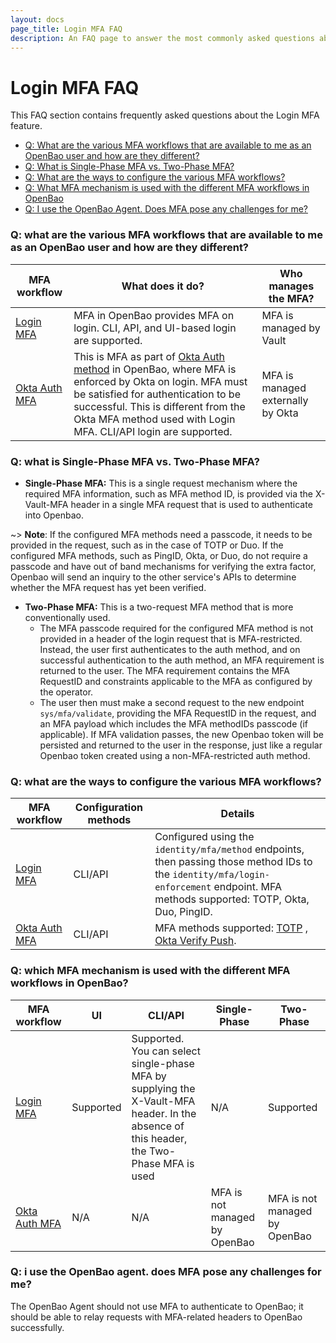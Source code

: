 ```yaml
---
layout: docs
page_title: Login MFA FAQ
description: An FAQ page to answer the most commonly asked questions about login mfa.
---
```


# Login MFA FAQ

This FAQ section contains frequently asked questions about the Login MFA feature.

- [Q: What are the various MFA workflows that are available to me as an OpenBao user and how are they different?](#q-what-are-the-various-mfa-workflows-that-are-available-to-me-as-an-openbao-user-and-how-are-they-different)
- [Q: What is Single-Phase MFA vs. Two-Phase MFA?](#q-what-is-single-phase-mfa-vs-two-phase-mfa)
- [Q: What are the ways to configure the various MFA workflows?](#q-what-are-the-ways-to-configure-the-various-mfa-workflows)
- [Q: What MFA mechanism is used with the different MFA workflows in OpenBao](#q-which-mfa-mechanism-is-used-with-the-different-mfa-workflows-in-openbao)
- [Q: I use the OpenBao Agent. Does MFA pose any challenges for me?](#q-i-use-the-openbao-agent-does-mfa-pose-any-challenges-for-me)

### Q: what are the various MFA workflows that are available to me as an OpenBao user and how are they different?

| MFA workflow                                   | What does it do?                                                                                                                                                                                                                                                                                    | Who manages the MFA?              | 
| ---------------------------------------------- | --------------------------------------------------------------------------------------------------------------------------------------------------------------------------------------------------------------------------------------------------------------------------------------------------- | --------------------------------- |
| [Login MFA](/vault/docs/auth/login-mfa)              | MFA in OpenBao provides MFA on login. CLI, API, and UI-based login are supported.                                                                                                                                                                                                                 | MFA is managed by Vault           | 
| [Okta Auth MFA](/vault/docs/auth/okta#mfa)           | This is MFA as part of [Okta Auth method](/vault/docs/auth/okta) in OpenBao, where MFA is enforced by Okta on login. MFA must be satisfied for authentication to be successful. This is different from the Okta MFA method used with Login MFA. CLI/API login are supported. | MFA is managed externally by Okta | 


### Q: what is Single-Phase MFA vs. Two-Phase MFA?

- **Single-Phase MFA:** This is a single request mechanism where the required MFA information, such as MFA method ID, is provided via the X-Vault-MFA header in a single MFA request that is used to authenticate into Openbao.

~> **Note**: If the configured MFA methods need a passcode, it needs to be provided in the request, such as in the case of TOTP or Duo.
If the configured MFA methods, such as PingID, Okta, or Duo, do not require a passcode and have out of band mechanisms for verifying the extra factor, Openbao will send an inquiry to the other service's APIs to determine whether the MFA request has yet been verified.

- **Two-Phase MFA:** This is a two-request MFA method that is more conventionally used.
  - The MFA passcode required for the configured MFA method is not provided in a header of the login request that is MFA-restricted. Instead, the user first authenticates to the auth method, and on successful authentication to the auth method, an MFA requirement is returned to the user. The MFA requirement contains the MFA RequestID and constraints applicable to the MFA as configured by the operator.
  - The user then must make a second request to the new endpoint `sys/mfa/validate`, providing the MFA RequestID in the request, and an MFA payload which includes the MFA methodIDs passcode (if applicable). If MFA validation passes, the new Openbao token will be persisted and returned to the user in the response, just like a regular Openbao token created using a non-MFA-restricted auth method.

### Q: what are the ways to configure the various MFA workflows?

| MFA workflow                                   | Configuration methods                                                                     | Details                                                                                                                                                                                                                                                                                     |
| ---------------------------------------------- | ----------------------------------------------------------------------------------------- | ------------------------------------------------------------------------------------------------------------------------------------------------------------------------------------------------------------------------------------------------------------------------------------------- |
| [Login MFA](/vault/docs/auth/login-mfa)              | CLI/API | Configured using the `identity/mfa/method` endpoints, then passing those method IDs to the `identity/mfa/login-enforcement` endpoint. MFA methods supported: TOTP, Okta, Duo, PingID.                                                                                                       |
| [Okta Auth MFA](/vault/docs/auth/okta)               | CLI/API                                                                                   | MFA methods supported: [TOTP](https://help.okta.com/en/prod/Content/Topics/Security/mfa-totp-seed.htm) , [Okta Verify Push](https://help.okta.com/en/prod/Content/Topics/Mobile/ov-admin-config.htm). |

### Q: which MFA mechanism is used with the different MFA workflows in OpenBao?

| MFA workflow                                   | UI        | CLI/API                                                                                                                                   | Single-Phase                | Two-Phase                   |
| ---------------------------------------------- | --------- | ----------------------------------------------------------------------------------------------------------------------------------------- | --------------------------- | --------------------------- |
| [Login MFA](/vault/docs/auth/login-mfa)              | Supported | Supported. You can select single-phase MFA by supplying the X-Vault-MFA header. In the absence of this header, the Two- Phase MFA is used | N/A                         | Supported                   |
| [Okta Auth MFA](/vault/docs/auth/okta)               | N/A       | N/A                                                                                                                                       | MFA is not managed by OpenBao | MFA is not managed by OpenBao |

### Q: i use the OpenBao agent. does MFA pose any challenges for me?

The OpenBao Agent should not use MFA to authenticate to OpenBao; it should be able to relay requests with MFA-related headers to OpenBao successfully.
